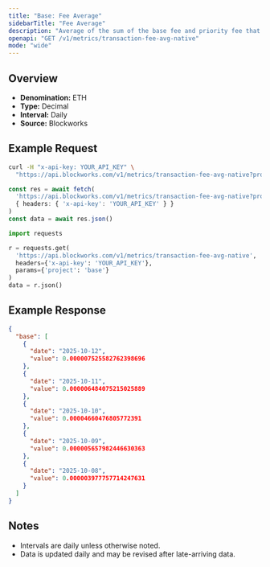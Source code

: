 ```yaml
---
title: "Base: Fee Average"
sidebarTitle: "Fee Average"
description: "Average of the sum of the base fee and priority fee that day in native chain token"
openapi: "GET /v1/metrics/transaction-fee-avg-native"
mode: "wide"
---
```


## Overview

- **Denomination:** ETH
- **Type:** Decimal
- **Interval:** Daily
- **Source:** Blockworks

## Example Request

<CodeGroup>

```bash cURL
curl -H "x-api-key: YOUR_API_KEY" \
  "https://api.blockworks.com/v1/metrics/transaction-fee-avg-native?project=base"
```

```typescript TypeScript
const res = await fetch(
  'https://api.blockworks.com/v1/metrics/transaction-fee-avg-native?project=base',
  { headers: { 'x-api-key': 'YOUR_API_KEY' } }
)
const data = await res.json()
```

```python Python
import requests

r = requests.get(
  'https://api.blockworks.com/v1/metrics/transaction-fee-avg-native',
  headers={'x-api-key': 'YOUR_API_KEY'},
  params={'project': 'base'}
)
data = r.json()
```

</CodeGroup>

## Example Response

```json
{
  "base": [
    {
      "date": "2025-10-12",
      "value": 0.000007525582762398696
    },
    {
      "date": "2025-10-11",
      "value": 0.000006484075215025889
    },
    {
      "date": "2025-10-10",
      "value": 0.00004660476805772391
    },
    {
      "date": "2025-10-09",
      "value": 0.000005657982446630363
    },
    {
      "date": "2025-10-08",
      "value": 0.000003977757714247631
    }
  ]
}
```

## Notes
- Intervals are daily unless otherwise noted.
- Data is updated daily and may be revised after late-arriving data.